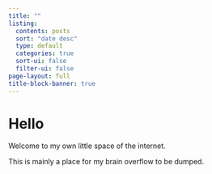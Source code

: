 ```yaml
---
title: ""
listing:
  contents: posts
  sort: "date desc"
  type: default
  categories: true
  sort-ui: false
  filter-ui: false
page-layout: full
title-block-banner: true
---
```


# Hello
Welcome to my own little space of the internet.

This is mainly a place for my brain overflow to be dumped.

 
 
